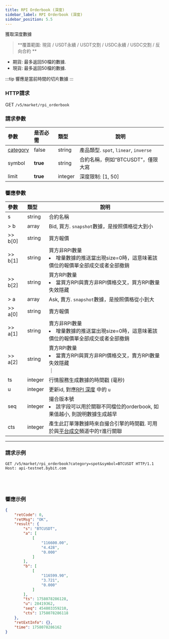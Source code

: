 ```yaml
---
title: RPI Orderbook (深度)
sidebar_label: RPI Orderbook (深度)
sidebar_position: 5.5
---
```


獲取深度數據
> **覆蓋範圍: 現貨 / USDT永續 / USDT交割 / USDC永續 / USDC交割 / 反向合約 **

* 期貨: 最多返回50檔的數據.
* 現貨: 最多返回50檔的數據.

:::tip
響應是當前時間的切片數據
:::

### HTTP請求
GET `/v5/market/rpi_orderbook`

### 請求參數
| 參數 | 是否必需 | 類型 | 說明|
|:----- |:-------|:-----|------ |
|[category](../enum#category) |false |string |產品類型. `spot`, `linear`, `inverse`|
|symbol |**true** |string |合約名稱，例如“BTCUSDT”，僅限大寫|
|limit |**true** |integer |深度限制: [1, 50]|

### 響應參數
| 參數 | 類型 | 說明|
|:----- |:-----|----- |
|s |string |合約名稱 |
|> b |array |Bid, 買方. `snapshot`數據，是按照價格從大到小 |
|>> b[0] |string |買方報價 |
|>> b[1] |string |買方非RPI數量 <li>增量數據的推送當出現size=0時，這意味著該價位的報價單全部成交或者全部撤銷</li>|
|>> b[2] |string |買方RPI數量 <li>當買方RPI與賣方非RPI價格交叉，買方RPI數量失效隱藏</li>|
|> a |array |Ask, 賣方. `snapshot`數據，是按照價格從小到大 |
|>> a[0] |string |賣方報價 |
|>> a[1] |string |賣方非RPI數量 <li>增量數據的推送當出現size=0時，這意味著該價位的報價單全部成交或者全部撤銷</li> |
|>> a[2] |string |賣方RPI數量 <li>當賣方RPI與買方非RPI價格交叉，賣方RPI數量失效隱藏</li>｜
|ts |integer |行情服務生成數據的時間戳 (毫秒) |
|u |integer |更新id, 對應[RPI 深度](https://bybit-exchange.github.io/docs/v5/websocket/public/orderbook-rpi) 中的 `u`|
|seq |integer |撮合版本號 <li>該字段可以用於關聯不同檔位的orderbook, 如果值越小, 則說明數據生成越早</li>|
|cts |integer |產生此訂單簿數據時來自撮合引擎的時間戳. 可用於與[平台成交](../websocket/public/trade#)頻道中的`T`進行關聯|

---

### 請求示例

<Tabs groupId="programming-languages">
<TabItem value="http" label="HTTP">

```http
GET /v5/market/rpi_orderbook?category=spot&symbol=BTCUSDT HTTP/1.1
Host: api-testnet.bybit.com
```

</TabItem>
<TabItem value="python" label="Python">

```python
```

</TabItem>
<TabItem value="Go" label="Go">

```go
```

</TabItem>
<TabItem value="java" label="Java">

```java
```

</TabItem>
<TabItem value="Node" label="Node.js">

```n4js
```

</TabItem>
</Tabs>

### 響應示例

```json
{
    "retCode": 0,
    "retMsg": "OK",
    "result": {
        "s": "BTCUSDT",
        "a": [
            [
                "116600.00",
                "4.428",
                "0.000"
            ]
        ],
        "b": [
            [
                "116599.90",
                "3.721",
                "0.000"
            ]
        ],
        "ts": 1758078286128,
        "u": 28419362,
        "seq": 454803359210,
        "cts": 1758078286118
    },
    "retExtInfo": {},
    "time": 1758078286162
}
```
